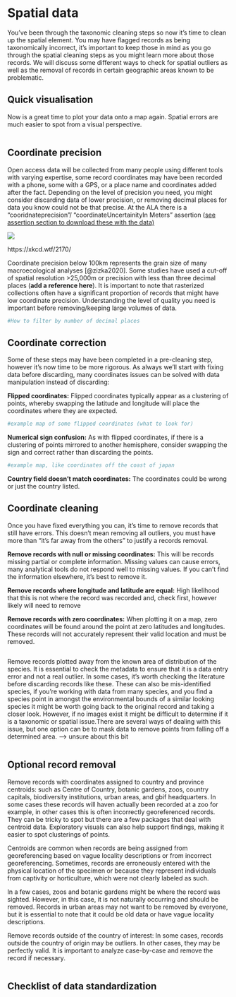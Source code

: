 # Spatial data {#sec-spatial}

You've been through the taxonomic cleaning steps so now it's time to clean up the spatial element. You may have flagged records as being taxonomically incorrect, it's important to keep those in mind as you go through the spatial cleaning steps as you might learn more about those records. We will discuss some different ways to check for spatial outliers as well as the removal of records in certain geographic areas known to be problematic.

## Quick visualisation

Now is a great time to plot your data onto a map again. Spatial errors are much easier to spot from a visual perspective.

```r

```

## Coordinate precision

Open access data will be collected from many people using different tools with varying expertise, some record coordinates may have been recorded with a phone, some with a GPS, or a place name and coordinates added after the fact. Depending on the level of precision you need, you might consider discarding data of lower precision, or removing decimal places for data you know could not be that precise. At the ALA there is a "cooridnateprecision"/ "coordinateUncertainityIn Meters" assertion ([see assertion section to download these with the data)]{.underline}

![](images/image-613988507.png)

https://xkcd.wtf/2170/

Coordinate precision below 100km represents the grain size of many macroecological analyses \[@zizka2020\]. Some studies have used a cut-off of spatial resolution \>25,000m or precision with less than three decimal places (**add a reference here**). It is important to note that rasterized collections often have a significant proportion of records that might have low coordinate precision. Understanding the level of quality you need is important before removing/keeping large volumes of data.

```r
#How to filter by number of decimal places
```

## Coordinate correction

Some of these steps may have been completed in a pre-cleaning step, however it's now time to be more rigorous. As always we'll start with fixing data before discarding, many coordinates issues can be solved with data manipulation instead of discarding:

**Flipped coordinates:** Flipped coordinates typically appear as a clustering of points, whereby swapping the latitude and longitude will place the coordinates where they are expected.

```r
#example map of some flipped coordinates (what to look for)
```

**Numerical sign confusion:** As with flipped coordinates, if there is a clustering of points mirrored to another hemisphere, consider swapping the sign and correct rather than discarding the points.

```r
#example map, like coordinates off the coast of japan
```

**Country field doesn't match coordinates:** The coordinates could be wrong or just the country listed.

## Coordinate cleaning

Once you have fixed everything you can, it's time to remove records that still have errors. This doesn't mean removing all outliers, you must have more than "it's far away from the others" to justify a records removal.

**Remove records with null or missing coordinates:** This will be records missing partial or complete information. Missing values can cause errors, many analytical tools do not respond well to missing values. If you can't find the information elsewhere, it's best to remove it.

**Remove records where longitude and latitude are equal:** High likelihood that this is not where the record was recorded and, check first, however likely will need to remove

**Remove records with zero coordinates:** When plotting it on a map, zero coordinates will be found around the point at zero latitudes and longitudes. These records will not accurately represent their valid location and must be removed.

```r

```

Remove records plotted away from the known area of distribution of the species. It is essential to check the metadata to ensure that it is a data entry error and not a real outlier. In some cases, it's worth checking the literature before discarding records like these. These can also be mis-identified species, if you're working with data from many species, and you find a species point in amongst the environmental bounds of a similar looking species it might be worth going back to the original record and taking a closer look. However, if no images exist it might be difficult to determine if it is a taxonomic or spatial issue.There are several ways of dealing with this issue, but one option can be to mask data to remove points from falling off a determined area. --\> unsure about this bit

```r

```

## Optional record removal

Remove records with coordinates assigned to country and province centroids: such as Centre of Country, botanic gardens, zoos, country capitals, biodiversity institutions, urban areas, and gbif headquarters. In some cases these records will haven actually been recorded at a zoo for example, in other cases this is often incorrectly georeferenced records. They can be tricky to spot but there are a few packages that deal with centroid data. Exploratory visuals can also help support findings, making it easier to spot clusterings of points.

Centroids are common when records are being assigned from georeferencing based on vague locality descriptions or from incorrect georeferencing. Sometimes, records are erroneously entered with the physical location of the specimen or because they represent individuals from captivity or horticulture, which were not clearly labeled as such.

In a few cases, zoos and botanic gardens might be where the record was sighted. However, in this case, it is not naturally occurring and should be removed. Records in urban areas may not want to be removed by everyone, but it is essential to note that it could be old data or have vague locality descriptions.

Remove records outside of the country of interest: In some cases, records outside the country of origin may be outliers. In other cases, they may be perfectly valid. It is important to analyze case-by-case and remove the record if necessary.

```r

```

## Checklist of data standardization
